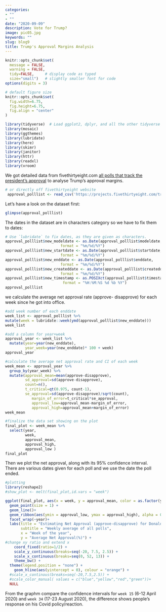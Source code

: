 ```yaml
---
categories:
- ""
- ""
date: "2020-09-09"
description: Vote for Trump?
image: pic05.jpg
keywords: ""
slug: blog9
title: Trump's Approval Margins Analysis
---
```



```r
knitr::opts_chunk$set(
  message = FALSE, 
  warning = FALSE, 
  tidy=FALSE,     # display code as typed
  size="small")   # slightly smaller font for code
options(digits = 3)

# default figure size
knitr::opts_chunk$set(
  fig.width=6.75, 
  fig.height=6.75,
  fig.align = "center"
)
```


```r
library(tidyverse)  # Load ggplot2, dplyr, and all the other tidyverse packages
library(mosaic)
library(ggthemes)
library(lubridate)
library(here)
library(skimr)
library(janitor)
library(httr)
library(readxl)
library(vroom)
```

We got detailed data from fivethirtyeight.com [all polls that track the president's approval ](https://projects.fivethirtyeight.com/trump-approval-ratings) to analyse Trump's approval margins.

```r
# or directly off fivethirtyeight website
 approval_polllist <- read_csv('https://projects.fivethirtyeight.com/trump-approval-data/approval_polllist.csv') 
```

Let's have a look on the dataset first:
```r
glimpse(approval_polllist)
```

The dates in the dataset are in characters category so we have to fix them to dates:
```r
# Use `lubridate` to fix dates, as they are given as characters.
approval_polllist$new_modeldate <- as.Date(approval_polllist$modeldate,
                         format = "%m/%d/%Y")
approval_polllist$new_startdate <- as.Date(approval_polllist$startdate,
                         format = "%m/%d/%Y")
approval_polllist$new_enddate <- as.Date(approval_polllist$enddate,
                         format = "%m/%d/%Y")
approval_polllist$new_createddate <- as.Date(approval_polllist$createddate,
                         format = "%m/%d/%Y")
approval_polllist$new_timestamp <- as.POSIXct(approval_polllist$timestamp,
                          format = "%H:%M:%S %d %b %Y")
approval_polllist
```

we calculate the average net approval rate (approve- disapprove) for each week since he got into office. 
```r
#add week number of each enddate
week_list <- approval_polllist %>%
mutate(week = lubridate::week(ymd(approval_polllist$new_enddate)))
week_list

#add a column for year+week
approval_year <- week_list %>% 
  mutate(year=year(new_enddate),
         year_week=year(new_enddate)* 100 + week)
approval_year

#calculate the average net approval rate and CI of each week 
week_mean <- approval_year %>% 
  group_by(year_week) %>% 
  mutate(approval_mean=mean(approve-disapprove), 
         sd_approval=sd(approve-disapprove),
         count=n(),
         t_critical=qt(0.975, count-1),
         se_approval=sd(approve-disapprove)/sqrt(count),
            margin_of_error=t_critical*se_approval,
            approval_low=approval_mean-margin_of_error,
            approval_high=approval_mean+margin_of_error)
week_mean

#finalize the data set showing on the plot
final_plot <- week_mean %>%
  select(year,
         week,
         approval_mean,
         approval_high,
         approval_low )
final_plot
```

Then we plot the net approval, along with its 95% confidence interval. There are various dates given for each poll and we use the date the poll ended.
```r
#plotting
library(reshape2)
#show_plot <- melt(final_plot,id.vars = "week")

ggplot(final_plot, aes(x = week, y = approval_mean, color = as.factor(year))) +
  geom_point(size = 1) +
  geom_line()+ 
  geom_ribbon(aes(ymin = approval_low, ymax = approval_high), alpha = 0.08)+
  facet_wrap(~year)+
  labs(title = "Estimating Net Approval (approve-disapprove) for Donald Trump", 
       subtitle = "Weekly average of all polls", 
       x = "Week of the year", 
       y = "Average Net Approval(%)") +
#change xy ratio and extend x
    coord_fixed(ratio=1/2) +
    scale_y_continuous(breaks=seq(-20, 7.5, 2.5)) +
    scale_x_continuous(breaks=seq(0, 52, 13)) +
    theme_bw() +
  theme(legend.position = "none") +
    geom_hline(aes(yintercept = 0), colour = "orange") +
  #scale_x_continous(breaks=seq(-20,7.5,2.5)) +
  #scale_color_manual( values = c("blue","yellow","red","green"))+
  NULL
```

From the graphm compare the confidence intervals for `week 15` (6-12 April 2020) and `week 34` (17-23 August 2020), the difference shows people's response on his Covid policy/reaction.
